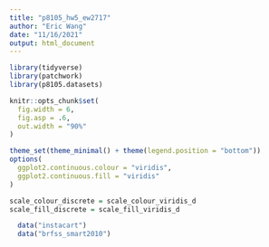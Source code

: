 ```yaml
---
title: "p8105_hw5_ew2717"
author: "Eric Wang"
date: "11/16/2021"
output: html_document
---
```


```r

library(tidyverse)
library(patchwork)
library(p8105.datasets)

knitr::opts_chunk$set(
  fig.width = 6,
  fig.asp = .6,
  out.width = "90%"
)

theme_set(theme_minimal() + theme(legend.position = "bottom"))
options(
  ggplot2.continuous.colour = "viridis",
  ggplot2.continuous.fill = "viridis"
)

scale_colour_discrete = scale_colour_viridis_d
scale_fill_discrete = scale_fill_viridis_d
```

```r

  data("instacart")
  data("brfss_smart2010")
  
```

